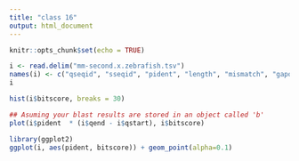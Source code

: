 ```yaml
---
title: "class 16"
output: html_document
---
```


```r
knitr::opts_chunk$set(echo = TRUE)
```

```r
i <- read.delim("mm-second.x.zebrafish.tsv")
names(i) <- c("qseqid", "sseqid", "pident", "length", "mismatch", "gapopen", "qstart", "qend", "sstart", "send", "evalue", "bitscore")
i
```
```r
hist(i$bitscore, breaks = 30)
```
```r
## Asuming your blast results are stored in an object called 'b'
plot(i$pident  * (i$qend - i$qstart), i$bitscore)
```
```r
library(ggplot2)
ggplot(i, aes(pident, bitscore)) + geom_point(alpha=0.1) 
```


